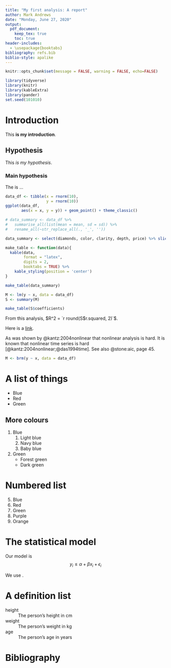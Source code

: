 ```yaml
---
title: "My first analysis: A report"
author: Mark Andrews
date: "Monday, June 27, 2020"
output:
  pdf_document:
    keep_tex: true
    toc: true
header-includes:
  - \usepackage{booktabs}
bibliography: refs.bib
biblio-style: apalike
---
```


```r
knitr::opts_chunk$set(message = FALSE, warning = FALSE, echo=FALSE)
```

```r
library(tidyverse)
library(knitr)
library(kableExtra)
library(pander)
set.seed(101010)
```

# Introduction

This **is my introduction**.

## Hypothesis

This *is my hypothesis*.

### Main hypothesis

The \underline{main hypothesis} is ...

```r
data_df <- tibble(x = rnorm(10),
                  y = rnorm(10))
ggplot(data_df,
       aes(x = x, y = y)) + geom_point() + theme_classic()
```


```r
# data_summary <- data_df %>%
#   summarise_all(list(mean = mean, sd = sd)) %>%
#   rename_all(~str_replace_all(., '_', ''))

data_summary <- select(diamonds, color, clarity, depth, price) %>% slice(1:10)

make_table <- function(data){
  kable(data,
        format = "latex",
        digits = 2,
        booktabs = TRUE) %>% 
    kable_styling(position = 'center')
}

make_table(data_summary)
```


```r
M <- lm(y ~ x, data = data_df)
S <- summary(M)

make_table(S$coefficients)
```

From this analysis, $R^2 = `r round(S$r.squared, 2)`$.

Here is a [link](http://www.nytimes.com).

As was shown by @kantz:2004nonlinear that nonlinear analysis is hard.
It is known that nonlinear time series is hard [@kantz:2004nonlinear;@das1994time].
See also @stone:aic, page 45.


```r
M <- brm(y ~ x, data = data_df)
```

# A list of things

* Blue
* Red
* Green

## More colours

1. Blue
    1. Light blue
    1. Navy blue
    1. Baby blue
1. Green 
    * Forest green 
    * Dark green

# Numbered list

5. Blue
8. Red
3. Green
89. Purple
17. Orange

# The statistical model

Our model is 
$$
y_i \leq \alpha + \beta x_i + \epsilon_i
$$

We use \LaTeX.

# A definition list 

height
: The person's height in cm

weight
: The person's weight in kg

age
: The person's age in years

# Bibliography